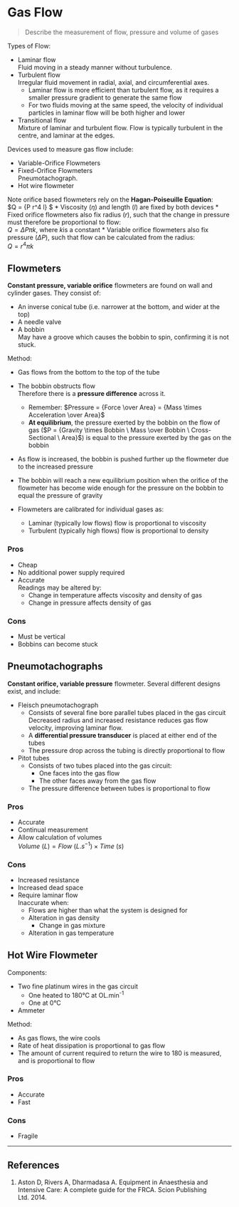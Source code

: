 # Gas Flow

> Describe the measurement of flow, pressure and volume of gases

Types of Flow:

* Laminar flow\
Fluid moving in a steady manner without turbulence.
* Turbulent flow\
Irregular fluid movement in radial, axial, and circumferential axes.
    * Laminar flow is more efficient than turbulent flow, as it requires a smaller pressure gradient to generate the same flow
    * For two fluids moving at the same speed, the velocity of individual particles in laminar flow will be both higher and lower 
* Transitional flow\
Mixture of laminar and turbulent flow. Flow is typically turbulent in the centre, and laminar at the edges.


Devices used to measure gas flow include:

* Variable-Orifice Flowmeters
* Fixed-Orifice Flowmeters\
Pneumotachograph.
* Hot wire flowmeter


Note orifice based flowmeters rely on the **Hagan-Poiseuille Equation**:\
$Q = {\Delta P r^4 \pi \over 8 \eta l} $
* Viscosity ($\eta$) and length ($l$) are fixed by both devices
* Fixed orifice flowmeters also fix radius ($r$), such that the change in pressure must therefore be proportional to flow:\
$Q= {\Delta P \pi k}$, where $k$is a constant
* Variable orifice flowmeters also fix pressure ($\Delta P$), such that flow can be calculated from the radius:\
$Q= r^4 \pi k$


## Flowmeters

**Constant pressure, variable orifice** flowmeters are found on wall and cylinder gases. They consist of:

* An inverse conical tube (i.e. narrower at the bottom, and wider at the top)
* A needle valve
* A bobbin\
May have a groove which causes the bobbin to spin, confirming it is not stuck.

Method:

* Gas flows from the bottom to the top of the tube
* The bobbin obstructs flow\
Therefore there is a **pressure difference** across it.
    * Remember: $Pressure = {Force \over Area} = {Mass \times Acceleration \over Area}$
    * **At equilibrium**, the pressure exerted by the bobbin on the flow of gas ($P = {Gravity \times Bobbin \ Mass \over Bobbin \ Cross-Sectional \ Area}$) is equal to the pressure exerted by the gas on the bobbin
* As flow is increased, the bobbin is pushed further up the flowmeter due to the increased pressure
* The bobbin will reach a new equilibrium position when the orifice of the flowmeter has become wide enough for the pressure on the bobbin to equal the pressure of gravity

* Flowmeters are calibrated for individual gases as:
    * Laminar (typically low flows) flow is proportional to viscosity
    * Turbulent (typically high flows) flow is proportional to density


### Pros

* Cheap
* No additional power supply required
* Accurate\
Readings may be altered by:
    * Change in temperature affects viscosity and density of gas
    * Change in pressure affects density of gas

### Cons

* Must be vertical
* Bobbins can become stuck

## Pneumotachographs

**Constant orifice, variable pressure** flowmeter. Several different designs exist, and include:

* Fleisch pneumotachograph\
    * Consists of several fine bore parallel tubes placed in the gas circuit\
    Decreased radius and increased resistance reduces gas flow velocity, improving laminar flow.
    * A **differential pressure transducer** is placed at either end of the tubes
    * The pressure drop across the tubing is directly proportional to flow
* Pitot tubes\
    * Consists of two tubes placed into the gas circuit:
        * One faces into the gas flow\
        * The other faces away from the gas flow
    * The pressure difference between tubes is proportional to flow

### Pros

* Accurate
* Continual measurement
* Allow calculation of volumes\
$Volume \ (L) = Flow \ (L.s^{-1}) \times Time \ (s)$

### Cons

* Increased resistance
* Increased dead space
* Require laminar flow\
Inaccurate when:
    * Flows are higher than what the system is designed for
    * Alteration in gas density
        * Change in gas mixture
    * Alteration in gas temperature

## Hot Wire Flowmeter

Components:

* Two fine platinum wires in the gas circuit\
    * One heated to 180°C at OL.min^-1^
    * One at 0°C
* Ammeter

Method:

* As gas flows, the wire cools
* Rate of heat dissipation is proportional to gas flow
* The amount of current required to return the wire to 180 is measured, and is proportional to flow

### Pros

* Accurate
* Fast

### Cons

* Fragile


---

## References

1. Aston D, Rivers A, Dharmadasa A. Equipment in Anaesthesia and Intensive Care: A complete guide for the FRCA. Scion Publishing Ltd. 2014.
